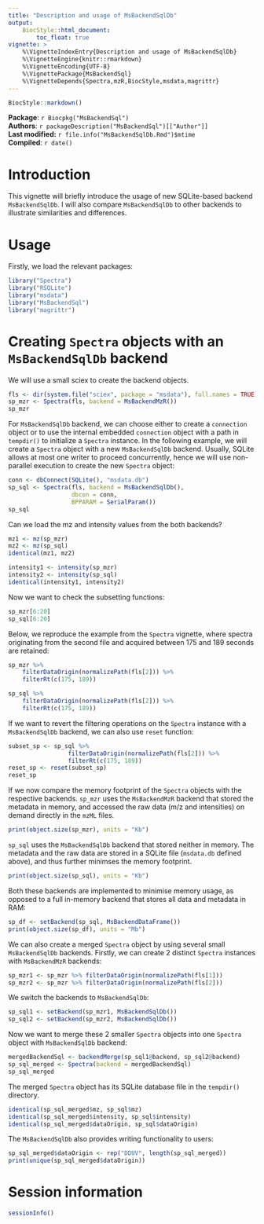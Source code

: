 ```yaml
---
title: "Description and usage of MsBackendSqlDb"
output: 
    BiocStyle::html_document:
        toc_float: true
vignette: >
    %\VignetteIndexEntry{Description and usage of MsBackendSqlDb}
    %\VignetteEngine{knitr::rmarkdown}
    %\VignetteEncoding{UTF-8}
    %\VignettePackage{MsBackendSql}
    %\VignetteDepends{Spectra,mzR,BiocStyle,msdata,magrittr}
---
```



```r
BiocStyle::markdown()
```

**Package**: `r Biocpkg("MsBackendSql")`<br />
**Authors**: `r packageDescription("MsBackendSql")[["Author"]]  `<br />
**Last modified:** `r file.info("MsBackendSqlDb.Rmd")$mtime`<br />
**Compiled**: `r date()`


# Introduction

This vignette will briefly introduce the usage of new SQLite-based
backend `MsBackendSqlDb`. I will also compare `MsBackendSqlDb` to
other backends to illustrate similarities and differences.

# Usage

Firstly, we load the relevant packages:

```r
library("Spectra")
library("RSQLite")
library("msdata")
library("MsBackendSql")
library("magrittr")
```

# Creating `Spectra` objects with an `MsBackendSqlDb` backend

We will use a small sciex to create the backend objects.

```r
fls <- dir(system.file("sciex", package = "msdata"), full.names = TRUE)
sp_mzr <- Spectra(fls, backend = MsBackendMzR())
sp_mzr
```

For `MsBackendSqlDb` backend, we can choose either to create a `connection`
object or to use the internal embedded `connection` object with a path in
`tempdir()` to initialize a `Spectra` instance. In the following example, 
we will create a `Spectra` object with a new `MsBackendSqlDb` backend. Usually, 
SQLite allows at most one writer to proceed concurrently, hence we will 
use non-parallel execution to create the new `Spectra` object:

```r
conn <- dbConnect(SQLite(), "msdata.db")
sp_sql <- Spectra(fls, backend = MsBackendSqlDb(), 
                  dbcon = conn,
                  BPPARAM = SerialParam())
sp_sql
```

Can we load the mz and intensity values from the both backends?

```r
mz1 <- mz(sp_mzr)
mz2 <- mz(sp_sql)
identical(mz1, mz2)
```


```r
intensity1 <- intensity(sp_mzr)
intensity2 <- intensity(sp_sql)
identical(intensity1, intensity2)
```

Now we want to check the subsetting functions:

```r
sp_mzr[6:20]
sp_sql[6:20]
```

Below, we reproduce the example from the `Spectra` vignette, where
spectra originating from the second file and acquired between 175 and
189 seconds are retained:


```r
sp_mzr %>%
    filterDataOrigin(normalizePath(fls[2])) %>%
    filterRt(c(175, 189))
```


```r
sp_sql %>%
    filterDataOrigin(normalizePath(fls[2])) %>%
    filterRt(c(175, 189))
```

If we want to revert the filtering operations on the `Spectra` instance with a
`MsBackendSqlDb` backend, we can also use `reset` function:

```r
subset_sp <- sp_sql %>%
                 filterDataOrigin(normalizePath(fls[2])) %>%
                 filterRt(c(175, 189))
reset_sp <- reset(subset_sp)
reset_sp
```

If we now compare the memory footprint of the `Spectra` objects with
the respective backends. `sp_mzr` uses the `MsBackendMzR` backend that
stored the metadata in memory, and accessed the raw data (m/z and
intensities) on demand directly in the `mzML` files.

```r
print(object.size(sp_mzr), units = "Kb")
```

`sp_sql` uses the `MsBackendSqlDb` backend that stored neither in
memory. The metadata and the raw data are stored in a SQLite file
(`msdata.db` defined above), and thus further minimses the memory
footprint.

```r
print(object.size(sp_sql), units = "Kb")
```

Both these backends are implemented to minimise memory usage, as
opposed to a full in-memory backend that stores all data and metadata
in RAM:

```r
sp_df <- setBackend(sp_sql, MsBackendDataFrame())
print(object.size(sp_df), units = "Mb")
```

We can also create a merged `Spectra` object by using several
small `MsBackendSqlDb` backends. Firstly, we can create 2 distinct
`Spectra` instances with `MsBackendMzR` backends:

```r
sp_mzr1 <- sp_mzr %>% filterDataOrigin(normalizePath(fls[1]))
sp_mzr2 <- sp_mzr %>% filterDataOrigin(normalizePath(fls[2]))
```

We switch the backends to `MsBackendSqlDb`:

```r
sp_sql1 <- setBackend(sp_mzr1, MsBackendSqlDb())
sp_sql2 <- setBackend(sp_mzr2, MsBackendSqlDb())
```
Now we want to merge these 2 smaller `Spectra` objects into one
`Spectra` object with `MsBackendSqlDb` backend:

```r
mergedBackendSql <- backendMerge(sp_sql1@backend, sp_sql2@backend)
sp_sql_merged <- Spectra(backend = mergedBackendSql)
sp_sql_merged
```
The merged `Spectra` object has its SQLite database file in the 
`tempdir()` directory.

```r
identical(sp_sql_merged$mz, sp_sql$mz)
identical(sp_sql_merged$intensity, sp_sql$intensity)
identical(sp_sql_merged$dataOrigin, sp_sql$dataOrigin)
```
The `MsBackendSqlDb` also provides writing functionality to users:

```r
sp_sql_merged$dataOrigin <- rep("DDUV", length(sp_sql_merged))
print(unique(sp_sql_merged$dataOrigin))
```

# Session information

```r
sessionInfo()
```
